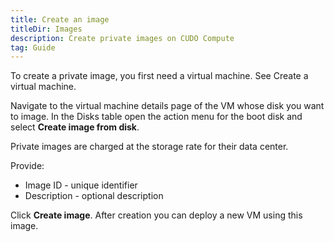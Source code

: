 ```yaml
---
title: Create an image
titleDir: Images
description: Create private images on CUDO Compute
tag: Guide
---
```


<Note>
To create a private image, you first need a virtual machine. See Create a virtual machine.
</Note>

Navigate to the virtual machine details page of the VM whose disk you want to image. In the Disks table open the action menu for the boot disk and select **Create image from disk**.

<Note>
Private images are charged at the storage rate for their data center.
</Note>

Provide:

- Image ID - unique identifier
- Description - optional description

Click **Create image**. After creation you can deploy a new VM using this image.
